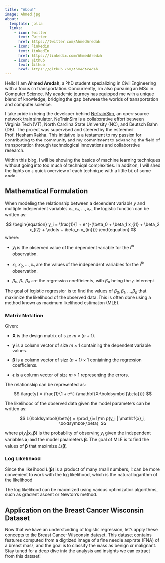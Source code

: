 ```yaml
---
title: "About"
image: Ahmed.jpg
about:
  template: jolla
  links:
    - icon: twitter
      text: Twitter
      href: https://twitter.com/AhmedAredah
    - icon: linkedin
      text: LinkedIn
      href: https://linkedin.com/AhmedAredah
    - icon: github
      text: Github
      href: https://github.com/AhmedAredah
---
```


Hello! I am **Ahmed Aredah**, a PhD student specializing in Civil Engineering with a focus on transportation. Concurrently, I'm also pursuing an MSc in Computer Science. My academic journey has equipped me with a unique blend of knowledge, bridging the gap between the worlds of transportation and computer science.

I take pride in being the developer behind [NeTrainSim](https://github.com/VTTI-CSM/NeTrainSim), an open-source network train simulator. NeTrainSim is a collaborative effort between Virginia Tech (VT), North Carolina State University (NC), and Deutsch Bahn (DB). The project was supervised and steered by the esteemed Prof. Hesham Rakha. This initiative is a testament to my passion for contributing to the community and my commitment to advancing the field of transportation through technological innovations and collaborative research.

Within this blog, I will be showing the basics of machine learning techniques without going into too much of techniqal complexities. In addition, I will shed the lights on a quick overview of each technique with a little bit of some code.

## Mathematical Formulation

When modeling the relationship between a dependent variable $y$ and multiple independent variables $x_1, x_2, \dots, x_n$, the logistic function can be written as:

$$
\begin{equation}
y_i = \frac{1}{1 + e^{-(\beta_0 + \beta_1 x_{i1} + \beta_2 x_{i2} + \cdots + \beta_n x_{in})}}
\end{equation}
$$ where:

-   $y_i$ is the observed value of the dependent variable for the $i^{th}$ observation.

-   $x_1, x_2, \dots, x_n$ are the values of the independent variables for the $i^{th}$ observation.

-   $\beta_0, \beta_1, \beta_n$ are the regression coefficients, with $\beta_0$ being the y-intercept.

The goal of logistic regression is to find the values of $\beta_0, \beta_1, \dots, \beta_n$ that maximize the likelihood of the observed data. This is often done using a method known as maximum likelihood estimation (MLE).

### Matrix Notation

Given:

-   $\boldsymbol{X}$ is the design matrix of size $m \times (n + 1)$.

-   $\boldsymbol{y}$ is a column vector of size $m \times 1$ containing the dependent variable values.

-   $\boldsymbol{\beta}$ is a column vector of size $(n + 1) \times 1$ containing the regression coefficients.

-   $\boldsymbol{\epsilon}$ is a column vector of size $m \times 1$ representing the errors.

The relationship can be represented as:

$$
\large{y} = \frac{1}{1 + e^{-(\mathbf{X}\boldsymbol{\beta})}}
$$

The likelihood of the observed data given the model parameters can be written as:

$$
L(\boldsymbol{\beta}) = \prod_{i=1}^m p(y_i | \mathbf{x}_i, \boldsymbol{\beta})
$$

where $p(y_i | \mathbf{x}_i, \boldsymbol{\beta})$ is the probability of observing $y_i$ given the independent variables $\mathbf{x}_i$ and the model parameters $\boldsymbol{\beta}$. The goal of MLE is to find the values of $\boldsymbol{\beta}$ that maximize $L(\boldsymbol{\beta})$.

### Log Likelihood

Since the likelihood $L(\boldsymbol{\beta})$ is a product of many small numbers, it can be more convenient to work with the log likelihood, which is the natural logarithm of the likelihood:

```{=tex}
\begin{equation}
\log L(\boldsymbol{\beta}) = \sum_{i=1}^m \log p(y_i | \mathbf{x}_i, \boldsymbol{\beta})
\end{equation}
```
The log likelihood can be maximized using various optimization algorithms, such as gradient ascent or Newton's method.

## Application on the Breast Cancer Wisconsin Dataset

Now that we have an understanding of logistic regression, let's apply these concepts to the Breast Cancer Wisconsin dataset. This dataset contains features computed from a digitized image of a fine needle aspirate (FNA) of a breast mass, and the goal is to classify the mass as benign or malignant. Stay tuned for a deep dive into the analysis and insights we can extract from this dataset!
